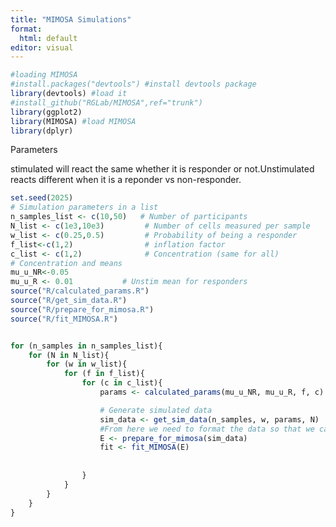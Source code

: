 ---
title: "MIMOSA Simulations"
format: 
  html: default
editor: visual
---

```{r,message=FALSE,warning=FALSE}
#loading MIMOSA
#install.packages("devtools") #install devtools package
library(devtools) #load it
#install_github("RGLab/MIMOSA",ref="trunk") 
library(ggplot2)
library(MIMOSA) #load MIMOSA
library(dplyr)
```

Parameters

stimulated will react the same whether it is responder or not.Unstimulated reacts different when it is a reponder vs non-responder.

```{r}
set.seed(2025)
# Simulation parameters in a list
n_samples_list <- c(10,50)   # Number of participants
N_list <- c(1e3,10e3)         # Number of cells measured per sample
w_list <- c(0.25,0.5)         # Probability of being a responder
f_list<-c(1,2)                # inflation factor
c_list <- c(1,2)              # Concentration (same for all)
# Concentration and means
mu_u_NR<-0.05
mu_u_R <- 0.01           # Unstim mean for responders 
source("R/calculated_params.R")
source("R/get_sim_data.R")
source("R/prepare_for_mimosa.R")
source("R/fit_MIMOSA.R")


for (n_samples in n_samples_list){
    for (N in N_list){
        for (w in w_list){
            for (f in f_list){
                for (c in c_list){
                    params <- calculated_params(mu_u_NR, mu_u_R, f, c)

                    # Generate simulated data
                    sim_data <- get_sim_data(n_samples, w, params, N)
                    #From here we need to format the data so that we can be able to fit MIMOSA
                    E <- prepare_for_mimosa(sim_data)
                    fit <- fit_MIMOSA(E)
                   
                    
                }
            }
        }
    }
}
```